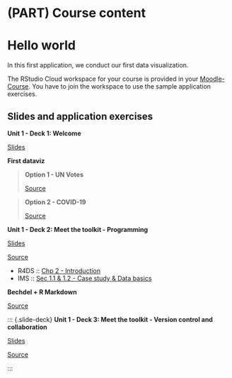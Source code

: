 # (PART) Course content {.unnumbered}

# Hello world {#hello-world}

In this first application, we conduct our first data visualization.

::: {.rstudio-cloud}
The RStudio Cloud workspace for your course is provided in your [Moodle-Course](https://e-learning.hdm-stuttgart.de/moodle/login/index.php).
You have to join the workspace to use the sample application exercises.
:::

## Slides and application exercises

::: {.slide-deck}
**Unit 1 - Deck 1: Welcome**

::: {.slides}
[Slides](https://github.com/kirenz/data-science/blob/master/course-materials/slides/u1-d01-welcome/u1-d01-welcome.pdf)
:::
:::

::: {.application-exercise}
**First dataviz**

> **Option 1 - UN Votes**
>
> ::: {.source}
> [Source](https://github.com/kirenz/data-science/blob/master/course-materials/application-exercises/ae-01a-un-votes/unvotes.Rmd)
> :::

> **Option 2 - COVID-19**
>
> ::: {.source}
> [Source](https://github.com/kirenz/data-science/blob/master/course-materials/application-exercises/ae-01b-covid/covid.Rmd)
> :::
:::

::: {.slide-deck}
**Unit 1 - Deck 2: Meet the toolkit - Programming**

::: {.slides}
[Slides](https://github.com/kirenz/data-science/blob/master/course-materials/slides/u1-d02-toolkit-r/u1-d02-toolkit-r.pdf)
:::

::: {.source}
[Source](https://github.com/rstudio-education/datascience-box/tree/master/course-materials/slides/u1-d02-toolkit-r.Rmd)
:::

::: {.reading}
-   R4DS :: [Chp 2 - Introduction](https://r4ds.had.co.nz/explore-intro.html)
-   IMS :: [Sec 1.1 & 1.2 - Case study & Data basics](https://openintro-ims.netlify.app/getting-started-with-data.html#basic-stents-strokes)
:::
:::

::: {.application-exercise}
**Bechdel + R Markdown**

::: {.source}
[Source](https://github.com/kirenz/data-science/blob/master/course-materials/application-exercises/ae-02-bechdel-rmarkdown/bechdel.Rmd)
:::
:::

::: {.slide-deck} **Unit 1 - Deck 3: Meet the toolkit - Version control and collaboration**

::: {.slides}
[Slides](https://github.com/kirenz/data-science/blob/master/course-materials/slides/u1-d03-toolkit-git/u1-d03-toolkit-git.pdf)
:::

::: {.source}
[Source](https://github.com/rstudio-education/datascience-box/tree/master/course-materials/slides/u1-d03-toolkit-git.Rmd)
:::

:::
